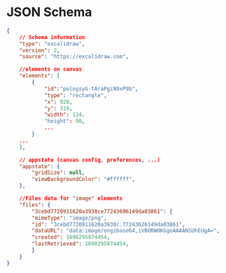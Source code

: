 # JSON Schema

```json
{
    // Schema information
    "type": "excalidraw",
    "version": 2,
    "source": "https://excalidraw.com",

    //elements on canvas
    "elements": [
        {
            "id":"pologsyG-tAraPgiN9xP9b",
            "type": "rectangle",
            "x": 928,
            "y": 319,
            "width": 134.
            "height": 90,
            ...
        }
    ...
    ],

    // appstate (canvas config, preferences, ...)
    "appstate": {
        "gridSize": null,
        "viewBackgroundColor": "#ffffff",
    },

    //Files data for "image" elements
    "files": {
        "3cebd7720911620a3938ce77243696149da03861": {
        "mimeType": "image/png",
        "id": "3cebd7720911620a3938c.77243626149da03861",
        "dataURL": "data:image/ongibase64,iVBORWOKGgoAAAANSUhEUgA=",
        "created": 1690295874454,
        "lastRetrieved": 1690295874454,
        }
    }
}

```